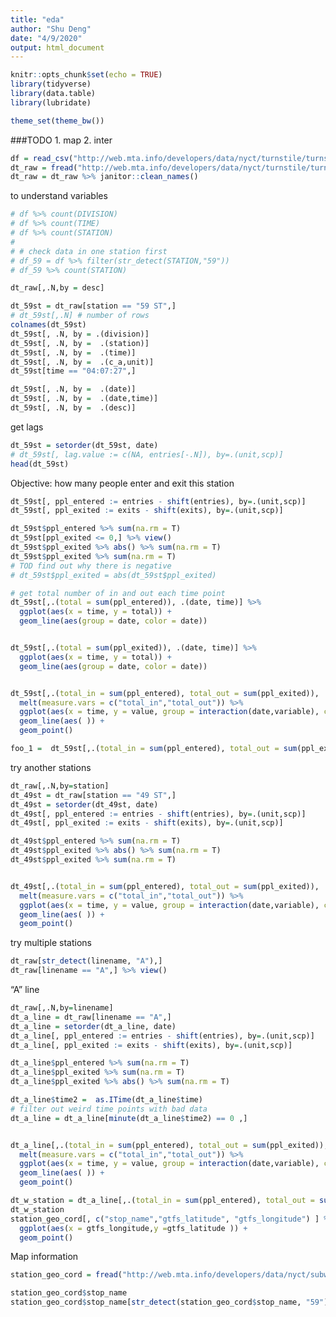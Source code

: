 ```yaml
---
title: "eda"
author: "Shu Deng"
date: "4/9/2020"
output: html_document
---
```


```r
knitr::opts_chunk$set(echo = TRUE)
library(tidyverse)
library(data.table)
library(lubridate)

theme_set(theme_bw())
```

###TODO
1. map 
2. inter

```r
df = read_csv("http://web.mta.info/developers/data/nyct/turnstile/turnstile_200104.txt")
dt_raw = fread("http://web.mta.info/developers/data/nyct/turnstile/turnstile_200111.txt")
dt_raw = dt_raw %>% janitor::clean_names()
```

to understand variables
```r
# df %>% count(DIVISION)
# df %>% count(TIME)
# df %>% count(STATION)
# 
# # check data in one station first 
# df_59 = df %>% filter(str_detect(STATION,"59"))
# df_59 %>% count(STATION)
```

```r
dt_raw[,.N,by = desc]
```

```r
dt_59st = dt_raw[station == "59 ST",]
# dt_59st[,.N] # number of rows 
colnames(dt_59st)
dt_59st[, .N, by = .(division)]
dt_59st[, .N, by =  .(station)]
dt_59st[, .N, by =  .(time)]
dt_59st[, .N, by =  .(c_a,unit)]
dt_59st[time == "04:07:27",]

dt_59st[, .N, by =  .(date)]
dt_59st[, .N, by =  .(date,time)]
dt_59st[, .N, by =  .(desc)]
```


get lags 
```r
dt_59st = setorder(dt_59st, date)
# dt_59st[, lag.value := c(NA, entries[-.N]), by=.(unit,scp)]
head(dt_59st)
```

Objective: how many people enter and exit this station
```r
dt_59st[, ppl_entered := entries - shift(entries), by=.(unit,scp)]
dt_59st[, ppl_exited := exits - shift(exits), by=.(unit,scp)]

dt_59st$ppl_entered %>% sum(na.rm = T)
dt_59st[ppl_exited <= 0,] %>% view()
dt_59st$ppl_exited %>% abs() %>% sum(na.rm = T)
dt_59st$ppl_exited %>% sum(na.rm = T)
# TOD find out why there is negative 
# dt_59st$ppl_exited = abs(dt_59st$ppl_exited)

# get total number of in and out each time point 
dt_59st[,.(total = sum(ppl_entered)), .(date, time)] %>% 
  ggplot(aes(x = time, y = total)) +
  geom_line(aes(group = date, color = date))


dt_59st[,.(total = sum(ppl_exited)), .(date, time)] %>% 
  ggplot(aes(x = time, y = total)) +
  geom_line(aes(group = date, color = date))


dt_59st[,.(total_in = sum(ppl_entered), total_out = sum(ppl_exited)), .(date, time)] %>% 
  melt(measure.vars = c("total_in","total_out")) %>% 
  ggplot(aes(x = time, y = value, group = interaction(date,variable), colour = date, shape = variable)) +
  geom_line(aes( )) +
  geom_point()

foo_1 =  dt_59st[,.(total_in = sum(ppl_entered), total_out = sum(ppl_exited)), .(date, time)]
```


try another stations 

```r
dt_raw[,.N,by=station]
dt_49st = dt_raw[station == "49 ST",]
dt_49st = setorder(dt_49st, date)
dt_49st[, ppl_entered := entries - shift(entries), by=.(unit,scp)]
dt_49st[, ppl_exited := exits - shift(exits), by=.(unit,scp)]

dt_49st$ppl_entered %>% sum(na.rm = T)
dt_49st$ppl_exited %>% abs() %>% sum(na.rm = T)
dt_49st$ppl_exited %>% sum(na.rm = T)


dt_49st[,.(total_in = sum(ppl_entered), total_out = sum(ppl_exited)), .(date, time)] %>% 
  melt(measure.vars = c("total_in","total_out")) %>% 
  ggplot(aes(x = time, y = value, group = interaction(date,variable), colour = date, shape = variable)) +
  geom_line(aes( )) +
  geom_point()

```

try multiple stations 

```r
dt_raw[str_detect(linename, "A"),]
dt_raw[linename == "A",] %>% view()
```

"A" line 
```r
dt_raw[,.N,by=linename] 
dt_a_line = dt_raw[linename == "A",]
dt_a_line = setorder(dt_a_line, date)
dt_a_line[, ppl_entered := entries - shift(entries), by=.(unit,scp)]
dt_a_line[, ppl_exited := exits - shift(exits), by=.(unit,scp)]

dt_a_line$ppl_entered %>% sum(na.rm = T)
dt_a_line$ppl_exited %>% sum(na.rm = T)
dt_a_line$ppl_exited %>% abs() %>% sum(na.rm = T)

dt_a_line$time2 =  as.ITime(dt_a_line$time) 
# filter out weird time points with bad data 
dt_a_line = dt_a_line[minute(dt_a_line$time2) == 0 ,]


dt_a_line[,.(total_in = sum(ppl_entered), total_out = sum(ppl_exited)), .(date, time)] %>% 
  melt(measure.vars = c("total_in","total_out")) %>% 
  ggplot(aes(x = time, y = value, group = interaction(date,variable), colour = date, shape = variable)) +
  geom_line(aes( )) +
  geom_point()

dt_w_station = dt_a_line[,.(total_in = sum(ppl_entered), total_out = sum(ppl_exited)), .(date, time,station)]
dt_w_station
station_geo_cord[, c("stop_name","gtfs_latitude", "gtfs_longitude") ] %>% 
  ggplot(aes(x = gtfs_longitude,y =gtfs_latitude )) +
  geom_point()
```


Map information 
```r
station_geo_cord = fread("http://web.mta.info/developers/data/nyct/subway/Stations.csv") %>% janitor::clean_names()

station_geo_cord$stop_name
station_geo_cord$stop_name[str_detect(station_geo_cord$stop_name, "59")]
```

